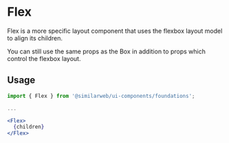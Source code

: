 

<Meta of={FlexStories} />

# Flex

Flex is a more specific layout component that uses the flexbox layout model to align its children.

You can still use the same props as the Box in addition to props which control the flexbox layout.

## Usage

```jsx
import { Flex } from '@similarweb/ui-components/foundations';

...

<Flex>
  {children}
</Flex>
```

<Canvas of={FlexStories.FlexDefault} />

```jsx
import { Flex } from '@similarweb/ui-components/foundations';

...

<Flex flexDirection="column" gap="16px">
  {children}
</Flex>
```

<Canvas of={FlexStories.FlexColumn} />

```jsx
import { Flex } from '@similarweb/ui-components/foundations';

...

<Flex alignItems="center" justifyContent="space-between">
  {children}
</Flex>
```

<Canvas of={FlexStories.FlexAlignment} />